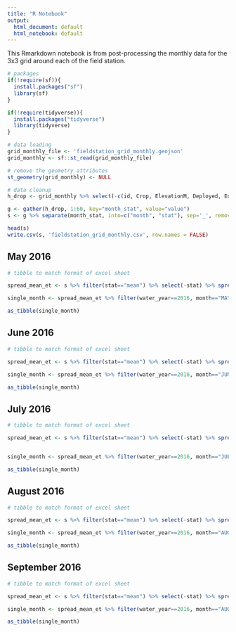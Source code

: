---
title: "R Notebook"
output:
  html_document: default
  html_notebook: default
---

This Rmarkdown notebook is from post-processing the monthly data for the 3x3 grid around each of the field station.

```{r}
# packages
if(!require(sf)){
  install.packages("sf")
  library(sf)
}

if(!require(tidyverse)){
  install.packages("tidyverse")
  library(tidyverse)
}
```

```{r}
# data loading
grid_monthly_file <- 'fieldstation_grid_monthly.geojson'
grid_monthly <- sf::st_read(grid_monthly_file)

# remove the geometry attributes
st_geometry(grid_monthly) <- NULL
```

```{r}
# data cleanup
h_drop <- grid_monthly %>% select(-c(id, Crop, ElevationM, Deployed, Equipment, IslandName, Longitude, Long_dd, Lat_dd, Latitude, Removed, Type, geometry_vertex_count))

g <- gather(h_drop, 1:60, key="month_stat", value="value") 
s <- g %>% separate(month_stat, into=c("month", "stat"), sep='_', remove=TRUE) %>% mutate(value=value/10)

head(s)
write.csv(s, 'fieldstation_grid_monthly.csv', row.names = FALSE)

```

## May 2016
```{r}
# tibble to match format of excel sheet

spread_mean_et <- s %>% filter(stat=="mean") %>% select(-stat) %>% spread(model, value)

single_month <- spread_mean_et %>% filter(water_year==2016, month=="MAY", Station_ID %in% c('D01', 'D02', 'D11'))

as_tibble(single_month)

```

## June 2016
```{r}
# tibble to match format of excel sheet

spread_mean_et <- s %>% filter(stat=="mean") %>% select(-stat) %>% spread(model, value)

single_month <- spread_mean_et %>% filter(water_year==2016, month=="JUN", Station_ID %in% c('D01', 'D02', 'D03', 'D04', 'D05', 'D11', 'D12'))

as_tibble(single_month)

```


## July 2016
```{r}
# tibble to match format of excel sheet

spread_mean_et <- s %>% filter(stat=="mean") %>% select(-stat) %>% spread(model, value)


single_month <- spread_mean_et %>% filter(water_year==2016, month=="JUL", Station_ID %in% c('D01', 'D02', 'D03', 'D04', 'D05', 'D06', 'D07', 'D08', 'D09', 'D10', 'D11', 'D12', 'D13', 'D14'))

as_tibble(single_month)

```

## August 2016
```{r}
# tibble to match format of excel sheet

spread_mean_et <- s %>% filter(stat=="mean") %>% select(-stat) %>% spread(model, value)

single_month <- spread_mean_et %>% filter(water_year==2016, month=="AUG", Station_ID %in% c('D01', 'D02', 'D03', 'D04', 'D05', 'D06', 'D07', 'D08', 'D09', 'D10', 'D11', 'D12', 'D13', 'D14'))

as_tibble(single_month)

```


## September 2016
```{r}
# tibble to match format of excel sheet

spread_mean_et <- s %>% filter(stat=="mean") %>% select(-stat) %>% spread(model, value)

single_month <- spread_mean_et %>% filter(water_year==2016, month=="AUG", Station_ID %in% c('D01', 'D02', 'D03', 'D04', 'D05', 'D06', 'D07', 'D08', 'D09', 'D10', 'D11', 'D12', 'D13', 'D14'))

as_tibble(single_month)

```